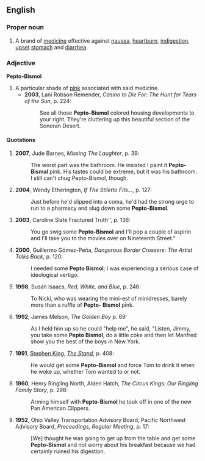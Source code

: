 ==English==

===Proper noun===
{{en-proper noun}}

# A brand of [[medicine]] effective against [[nausea]], [[heartburn]], [[indigestion]], [[upset]] [[stomach]] and [[diarrhea]].

===Adjective===
'''Pepto-Bismol'''

# A particular shade of [[pink]] associated with said medicine.
#*'''2003''', Lani Robson Remender, ''Casino to Die For: The Hunt for Tears of the Sun'', p. 224:
#*:See all those '''Pepto-Bismol''' colored housing developments to your right. They're cluttering up this beautiful section of the Sonoran Desert.

====Quotations====
{{rfd}}
#'''2007''', Jude Barnes, ''Missing The Laughter'', p. 39:
#:The worst part was the bathroom. He insisted I paint it '''Pepto-Bismal''' pink. His tastes could be extreme, but it was his bathroom. I still can't chug Pepto-Bismol, though. 
#'''2004''', Wendy Etherington, ''If The Stiletto Fits...'', p. 127:
#:Just before he'd slipped into a coma, he'd had the strong urge to run to a pharmacy and slug down some '''Pepto-Bismol'''.  
#'''2003''', Caroline Slate Fractured Truth'', p. 136:
#:You go swig some '''Pepto-Bismol''' and I'll pop a couple of aspirin and I'll take you to the movies over on Nineteenth Street."  
#'''2000''', Guillermo Gómez-Peña, ''Dangerous Border Crossers: The Artist Talks Back'', p. 120:
#:I needed some '''Pepto Bismol'''; I was experiencing a serious case of ideological vertigo. 
#'''1998''', Susan Isaacs, ''Red, White, and Blue'', p. 246:
#:To Nicki, who was wearing the mini-est of minidresses, barely more than a ruffle of '''Pepto- Bismol''' pink. 
#'''1992''', James Melson, ''The Golden Boy'' p. 69:
#:As I held him up so he could "help me", he said, "Listen, Jimmy, you take some '''Pepto Bismol''', do a little coke and then let Manfred show you the best of the boys in New York. 
#'''1991''', [[w:Stephen King|Stephen King]], ''[[w:The Stand|The Stand]]'', p. 408:
#:He would get some '''Pepto-Bismol''' and force Tom to drink it when he woke up, whether Tom wanted to or not. 
#'''1960''', Henry Ringling North, Alden Hatch, ''The Circus Kings: Our Ringling Family Story'', p. 298:
#:Arming himself with '''Pepto-Bismol''' he took off in one of the new Pan American Clippers. 
#'''1952''', Ohio Valley Transportation Advisory Board, Pacific Northwest Advisory Board, ''Proceedings, Regular Meeting'', p. 17:
#:[We] thought he was going to get up from the table and get some '''Pepto-Bismol''' and not worry about his breakfast because we had certainly ruined his digestion.